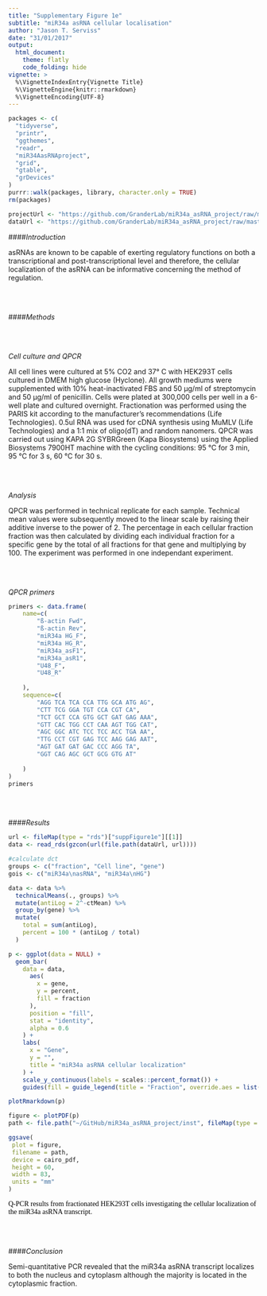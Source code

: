```yaml
---
title: "Supplementary Figure 1e"
subtitle: "miR34a asRNA cellular localisation"
author: "Jason T. Serviss"
date: "31/01/2017"
output:
  html_document:
    theme: flatly
    code_folding: hide
vignette: >
  %\VignetteIndexEntry{Vignette Title}
  %\VignetteEngine{knitr::rmarkdown}
  %\VignetteEncoding{UTF-8}
---
```


<style> 
.caption { 
  color: Black; 
  font-family: "Times New Roman", Times, serif;
  font-size: 1.0em; 
}
</style>

```r

packages <- c(
  "tidyverse",
  "printr",
  "ggthemes",
  "readr",
  "miR34AasRNAproject",
  "grid",
  "gtable",
  "grDevices"
)
purrr::walk(packages, library, character.only = TRUE)
rm(packages)

```

```r

projectUrl <- "https://github.com/GranderLab/miR34a_asRNA_project/raw/master/inst"
dataUrl <- "https://github.com/GranderLab/miR34a_asRNA_project/raw/master/"

```

####_Introduction_

asRNAs are known to be capable of exerting regulatory functions on both a transcriptional and post-transcriptional level and therefore, the cellular localization of the asRNA can be informative concerning the method of regulation. 

<br></br>

####_Methods_

<br></br>

_Cell culture and QPCR_

All cell lines were cultured at 5% CO2 and 37° C with HEK293T cells cultured in DMEM high glucose (Hyclone). All growth mediums were supplemented with 10% heat-inactivated FBS and 50 μg/ml of streptomycin and 50 μg/ml of penicillin. Cells were plated at 300,000 cells per well in a 6-well plate and cultured overnight. Fractionation was performed using the PARIS kit according to the manufacturer's recommendations (Life Technologies). 0.5ul RNA was used for cDNA synthesis using MuMLV (Life Technologies) and a 1:1 mix of oligo(dT) and random nanomers. QPCR was carried out using KAPA 2G SYBRGreen (Kapa Biosystems) using the Applied Biosystems 7900HT machine with the cycling conditions: 95 °C for 3 min, 95 °C for 3 s, 60 °C for 30 s.

<br></br>

_Analysis_

QPCR was performed in technical replicate for each sample. Technical mean values were subsequently moved to the linear scale by raising their additive inverse to the power of 2. The percentage in each cellular fraction fraction was then calculated by dividing each individual fraction for a specific gene by the total of all fractions for that gene and multiplying by 100. The experiment was performed in one independant experiment.

<br></br>

_QPCR primers_

```r

primers <- data.frame(
    name=c(
        "ß-actin Fwd",
        "ß-actin Rev",
        "miR34a HG_F",
        "miR34a HG_R",
        "miR34a_asF1",
        "miR34a_asR1",
        "U48_F",
        "U48_R"
        
    ),
    sequence=c(
        "AGG TCA TCA CCA TTG GCA ATG AG",
        "CTT TCG GGA TGT CCA CGT CA",
        "TCT GCT CCA GTG GCT GAT GAG AAA",
        "GTT CAC TGG CCT CAA AGT TGG CAT",
        "AGC GGC ATC TCC TCC ACC TGA AA",
        "TTG CCT CGT GAG TCC AAG GAG AAT",
        "AGT GAT GAT GAC CCC AGG TA",
        "GGT CAG AGC GCT GCG GTG AT"
        
    )
)
primers

```

<br></br>

####_Results_

```r

url <- fileMap(type = "rds")["suppFigure1e"][[1]]
data <- read_rds(gzcon(url(file.path(dataUrl, url))))

#calculate dct
groups <- c("fraction", "Cell line", "gene")
gois <- c("miR34a\nasRNA", "miR34a\nHG")

data <- data %>%
  technicalMeans(., groups) %>%
  mutate(antiLog = 2^-ctMean) %>%
  group_by(gene) %>%
  mutate(
    total = sum(antiLog),
    percent = 100 * (antiLog / total)
  )

```

```r

p <- ggplot(data = NULL) +
  geom_bar(
    data = data,
      aes(
        x = gene,
        y = percent,
        fill = fraction
      ),
      position = "fill",
      stat = "identity",
      alpha = 0.6
    ) +
    labs(
      x = "Gene",
      y = "",
      title = "miR34a asRNA cellular localization"
    ) +
    scale_y_continuous(labels = scales::percent_format()) +
    guides(fill = guide_legend(title = "Fraction", override.aes = list(size = 3)))

plotRmarkdown(p)

figure <- plotPDF(p)
path <- file.path("~/GitHub/miR34a_asRNA_project/inst", fileMap(type = "pdf")["suppFigure1e"][[1]])

ggsave(
 plot = figure,
 filename = path,
 device = cairo_pdf,
 height = 60,
 width = 83,
 units = "mm"
)
```

<div class="caption">
Q-PCR results from fractionated HEK293T cells investigating the cellular localization of the miR34a asRNA transcript.
</div>

<br></br>

####_Conclusion_

Semi-quantitative PCR revealed that the miR34a asRNA transcript localizes to both the nucleus and cytoplasm although the majority is located in the cytoplasmic fraction.

<br></br><br></br>
